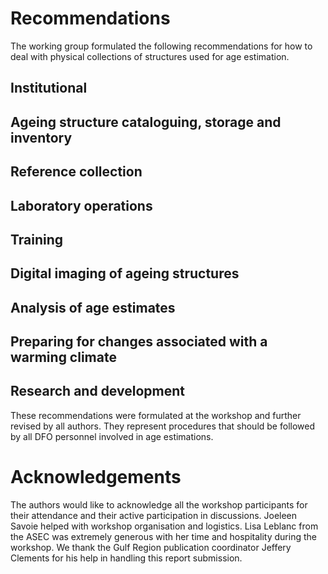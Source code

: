 
# Recommendations {#sec:recommendations}
The working group formulated the following recommendations for how to deal with physical collections of structures used for age estimation.

## Institutional
\begin{enumerate}
\item{Foster a community of DFO scientists whose mandated tasks include sampling of ageing structures, age estimation using ageing structures or analysis of age estimates data.}
\item{Emulate the Pacific Ocean’s Community of Age Reading Experts (CARE) for the Atlantic and Arctic Oceans.}
\item{Creation of a DFO working group that meets regularly to ensure that age estimations practices in different labs follow shared best practices.}
\item{Provide support for inter-regional ageing structure exchanges and secondary reader testing.}
\item{Achieve Canadian representation on appropriate ICES working groups related to quality assurance of age estimation as input for stock assessment (WGBIOP) or those developing the SmartDots platform (WGSMART).}
\item{Recognise the fact that the skills required to obtain unbiased age estimates from ageing structures are unique and take time and dedication to acquire.}
\end{enumerate}


## Ageing structure cataloguing, storage and inventory

\begin{enumerate}
\item{Ensure that physical collections of ageing structures follow the DFO "Policy on Collection, Storage, Management and Use of Physical Samples for Science Research".}
\item{Ageing structures should be stored in an environment that minimizes degradation and that maintains readability.}
\item{Ageing structures removed from an individual should be uniquely identified.}
\item{Clearly label ageing structures so they can be traced back to their collection, implement good bookkeeping of your ageing structures.}
\item{An electronic inventory of the physical ageing structures available should be documented and updated regularly.}
\item{A subset of ageing structures should be preserved in their unaltered state for future unforeseen usage (i.e. not in resin or glycerin).}
\end{enumerate}

## Reference collection

\begin{enumerate}
\item{Actively curate reference collections so that old ageing structures that have lost their readability are replaced by new ageing structures, this includes renewing ageing structures.}
\item{Ensure that the age structures in the reference collection are representative of what will be available to age estimation technicians (the structures should cover wide spatial and temporal ranges, both annual and inter annual, all ages used in the stock assessment and both easy and difficult to read ageing structures,...).}
\item{Ensure reference collections are updated with samples from recent years.}
\item{In addition to a physical reference collection, develop its digital equivalent by taking images of the ageing structures.}
\item{Ideally, also annotate your digital reference collection using SmartDots.}
\item{Strive to have a validation study to ascertain the periodicity of ageing patterns.}
\end{enumerate}

## Laboratory operations

\begin{enumerate}
\item{Strive to obtain unbiased age estimates by regularly performing age reader calibrations and by carrying out regular quality-checks for each species/stock (both within and across laboratories).}
\item{Develop and publish Standard Operating Procedures for each lab.}
\item{Develop standardized protocols to validate age estimates (add to your regional SOP).}
\item{Favour age estimation in a “blind” setting, where no prior knowledge (except date of capture) is used when interpreting patterns in ageing structures, don’t let outside information influence your age estimates.}
\item{Establish a quality-control process to identify mistakes made during data entry (e.g. typos).}
\item{Document the uncertainty associated with age estimates by means of a standardized quality assurance scale.}
\item{Generate an age-error matrix as part of your standard procedures.}
\item{Have at least two age readers for any given stock, for redundancy.}
\end{enumerate}

## Training

\begin{enumerate}
\item{Develop a document that details the training steps for new agers, and/or add it to your regional SOP.}
\item{Establish procedures that integrate current practices (e.g. labels that have been used for many year) into improved practices.}
\end{enumerate}

## Digital imaging of ageing structures

\begin{enumerate}
\item{Ensure that a correctly calibrated scale bar is present in the image so that the image scale in pixels per mm can be determined.}
\item{The file naming convention to use when taking images of ageing structures should uniquely identify each ageing structure, a recommended nomenclature would be as follows: }
\item{When practical, promote the capture of digital images of ageing structures.}
\item{Digital images (JPEG format) of ageing structures should be stored in enterprise-level infrastructure where proper backups are in place.}
\item{A DFO-led app to store and retrieve digital images of ageing structures should be implemented to facilitate the management of these images and to provide integration with the SmartDots software.}
\end{enumerate}

## Analysis of age estimates
\begin{enumerate}
\item{When computing catch-at-age matrices, the sampling design used in the collection of data should be accounted for.}
\item{Analyses that compute catch-at-age matrices from length samples and age estimates should strive to be fully documented and reproducible.}
\item{Contemporary procedures that reduce bias in age structure estimates should be used.}
\item{Assessment methods would ideally incorporate ageing errors into the assessment framework.}
\end{enumerate}

## Preparing for changes associated with a warming climate
\begin{enumerate}
\item{Rates of growths are likely to change, so are the patterns associated with age estimation. So regularly revisit the pattern in the growth structures recognition used for estimating ages to identify periods of weaker or stronger growth and/or changes in the timing of annuli formation.}
\item{Continue inter-regional communication and organise events that promote collaborations.}
\item{Northward migration of species will shift stock boundaries and change the species that will require science advice.}
\item{Establish a process so that “cheat sheets” and guides used for training agers, and the associated laboratory processes for age estimation are updated regularly.}
\end{enumerate}

## Research and development
\begin{enumerate}
\item{Pursue further studies in sclerochronology that will support the identification of changes in patterns used in estimating ages.}
\item{Investigate the trade-offs involved between taking images and annotating them versus just estimating a single age-length pair.}
\end{enumerate}

These recommendations were formulated at the workshop and further revised by all authors. They represent procedures that should be followed by all DFO personnel involved in age estimations.

# Acknowledgements
The authors would like to acknowledge all the workshop participants for their attendance and their active participation in discussions. Joeleen Savoie helped with workshop organisation and logistics. Lisa Leblanc from the ASEC was extremely generous with her time and hospitality during the workshop. We thank the Gulf Region publication coordinator Jeffery Clements for his help in handling this report submission.
